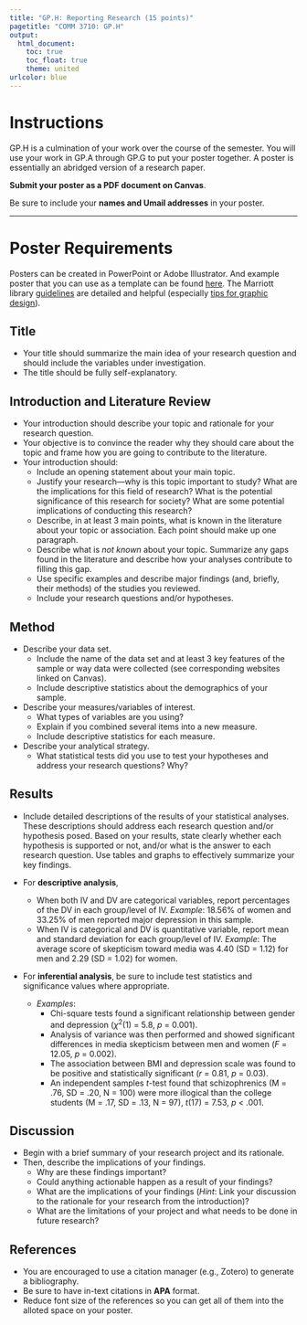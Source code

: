 ---
title: "GP.H: Reporting Research (15 points)"
pagetitle: "COMM 3710: GP.H"
output:
  html_document:
    toc: true
    toc_float: true
    theme: united
urlcolor: blue
---

# Instructions
GP.H is a culmination of your work over the course of the semester. You will use your work in GP.A through GP.G to put your poster together. A poster is essentially an abridged version of a research paper.

**Submit your poster as a PDF document on Canvas**.

Be sure to include your **names and Umail addresses** in your poster.

---

# Poster Requirements {.tabset .tabset-fade}
Posters can be created in PowerPoint or Adobe Illustrator. And example poster that you can use as a template can be found [here](https://utah.instructure.com/courses/685329/files/115014166?module_item_id=14307103). The Marriott library [guidelines](https://campusguides.lib.utah.edu/posters) are detailed and helpful (especially [tips for graphic design](https://campusguides.lib.utah.edu/c.php?g=160626&p=1051976)). 

## Title
- Your title should summarize the main idea of your research question and should include the variables under investigation.
- The title should be fully self-explanatory.

## Introduction and Literature Review
- Your introduction should describe your topic and rationale for your research question.
- Your objective is to convince the reader why they should care about the topic and frame how you are going to contribute to the literature.
- Your introduction should:
    - Include an opening statement about your main topic.
    - Justify your research---why is this topic important to study? What are the implications for this field of research? What is the potential significance of this research for society? What are some potential implications of conducting this research?
    - Describe, in at least 3 main points, what is known in the literature about your topic or association. Each point should make up one paragraph.
    - Describe what is *not known* about your topic. Summarize any gaps found in the literature and describe how your analyses contribute to filling this gap.
    - Use specific examples and describe major findings (and, briefly, their methods) of the studies you reviewed.
    - Include your research questions and/or hypotheses.

## Method
- Describe your data set.
    - Include the name of the data set and at least 3 key features of the sample or way data were collected (see corresponding websites linked on Canvas).
    - Include descriptive statistics about the demographics of your sample. 
- Describe your measures/variables of interest.
    - What types of variables are you using?
    - Explain if you combined several items into a new measure.
    - Include descriptive statistics for each measure.
- Describe your analytical strategy.
    - What statistical tests did you use to test your hypotheses and address your research questions? Why?

## Results
- Include detailed descriptions of the results of your statistical analyses. These descriptions should address each research question and/or hypothesis posed. Based on your results, state clearly whether each hypothesis is supported or not, and/or what is the answer to each research question. Use tables and graphs to effectively summarize your key findings.

- For **descriptive analysis**,
  - When both IV and DV are categorical variables, report percentages of the DV in each group/level of IV.	*Example*: 18.56% of women and 33.25% of men reported major depression in this sample.
  - When IV is categorical and DV is quantitative variable, report mean and standard deviation for each group/level of IV. *Example*: The average score of skepticism toward media was 4.40 (SD = 1.12) for men and 2.29 (SD = 1.02) for women.

- For **inferential analysis**, be sure to include test statistics and significance values where appropriate.
  - *Examples*: 
    - Chi-square tests found a significant relationship between gender and depression ($\chi$^2^(1) = 5.8, *p* = 0.001).
    - Analysis of variance was then performed and showed significant differences in media skepticism between men and women (*F* = 12.05, *p* = 0.002).
    - The association between BMI and depression scale was found to be positive and statistically significant (*r* = 0.81, *p* = 0.03).
    - An independent samples *t*-test found that schizophrenics (M = .76, SD = .20, N = 100) were more illogical than the college students (M = .17, SD = .13, N = 97), *t*(17) = 7.53, *p* < .001.

## Discussion
- Begin with a brief summary of your research project and its rationale.
- Then, describe the implications of your findings.
    - Why are these findings important?
    - Could anything actionable happen as a result of your findings?
    - What are the implications of your findings (*Hint*: Link your discussion to the rationale for your research from the introduction)?
    - What are the limitations of your project and what needs to be done in future research?

## References
- You are encouraged to use a citation manager (e.g., Zotero) to generate a bibliography.
- Be sure to have in-text citations in **APA** format.
- Reduce font size of the references so you can get all of them into the alloted space on your poster. 
